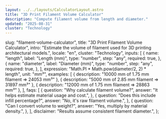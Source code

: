 ```yaml
---
layout: ../../layouts/CalculatorLayout.astro
title: "3D Print Filament Volume Calculator"
description: "Compute filament volume from length and diameter."
updated: "2025-08-31"
cluster: "Technology"
---
```



  slug: "filament-volume-calculator",
  title: "3D Print Filament Volume Calculator",
  intro:
    "Estimate the volume of filament used for 3D printing architectural models.",
  locale: "en",
  cluster: "Technology",
  inputs: [
    {
      name: "length",
      label: "Length (mm)",
      type: "number",
      step: "any",
      required: true,
    },
    {
      name: "diameter",
      label: "Diameter (mm)",
      type: "number",
      step: "any",
      required: true,
    },
  ],
  expression: "Math.PI * Math.pow(diameter/2, 2) * length",
  unit: "mm³",
  examples: [
    { description: "10000 mm of 1.75 mm filament ⇒ 24053 mm³" },
    { description: "5000 mm of 2.85 mm filament ⇒ 31897 mm³" },
    { description: "12000 mm of 1.75 mm filament ⇒ 28863 mm³" },
  ],
  faqs: [
    {
      question: "Why calculate filament volume?",
      answer: "It helps estimate material usage and cost.",
    },
    {
      question: "Does this include infill percentage?",
      answer: "No, it's raw filament volume.",
    },
    {
      question: "Can I convert volume to weight?",
      answer: "Yes, multiply by material density.",
    },
  ],
  disclaimer: "Results assume consistent filament diameter.",
};

<Calculator schema={schema} />
